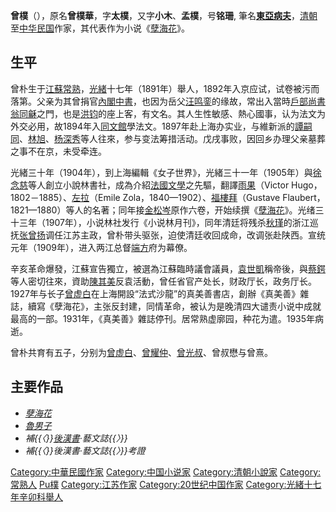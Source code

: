 '''曾樸'''（{{bd|1871年||1935年|catIdx=Zeng曾}}），原名'''曾樸華'''，字'''太樸'''，又字'''小木'''、'''孟樸'''，号'''铭珊''', 筆名'''[[東亞病夫|東亞病夫]]'''，[[清朝|清朝]]至[[中华民国|中华民国]]作家，其代表作为小说《[[孽海花|孽海花]]》。

==生平==
曾朴生于[[江蘇|江蘇]][[常熟|常熟]]，[[光緒|光緒]]十七年（1891年）舉人，1892年入京应试，试卷被污而落第。父亲为其曾捐官[[內閣中書|內閣中書]]，也因为岳父[[汪鸣銮|汪鸣銮]]的缘故，常出入當時[[户部_(官署)|戶部]][[尚書|尚書]][[翁同龢|翁同龢]]之門，也是[[洪钧|洪钧]]的座上客，有文名。其人生性敏感、熱心國事，认为法文为外交必用，故1894年入[[同文館|同文館]]學法文。1897年赴上海办实业，与維新派的[[譚嗣同|譚嗣同]]、[[林旭|林旭]]、[[杨深秀|杨深秀]]等人往來，参与变法筹措活动。戊戌事败，因回乡办理父亲墓葬之事不在京，未受牵连。

光緒三十年（1904年），到上海編輯《女子世界》，光緒三十一年（1905年）與[[徐念慈|徐念慈]]等人創立小說林書社，成為介紹[[法國文學|法國文學]]之先驅，翻譯[[維克多·雨果|雨果]]（Victor Hugo，1802－1885）、[[左拉|左拉]]（Emile Zola，1840—1902）、[[福樓拜|福樓拜]]（Gustave Flaubert，1821—1880）等人的名著；同年接[[金松岑|金松岑]]原作六卷，开始续撰《[[孽海花|孽海花]]》。光绪三十三年（1907年），小说林社发行《小说林月刊》，同年清廷将残杀[[秋瑾|秋瑾]]的浙江巡抚[[张曾扬|张曾扬]]调任江苏主政，曾朴带头驱张，迫使清廷收回成命，改调张赴陕西。宣统元年（1909年），进入两江总督[[端方|端方]]府为幕僚。

辛亥革命爆發，江蘇宣告獨立，被選為江蘇臨時議會議員，[[袁世凱|袁世凱]]稱帝後，與[[蔡鍔|蔡鍔]]等人密切往來，資助[[陳其美|陳其美]]反袁活動，曾任省官产处长，财政厅长，政务厅长。1927年与长子[[曾虚白|曾虚白]]在上海開設“法式沙龍”的真美善書店，創辦《真美善》雜誌，續寫《孽海花》，主张反封建，同情革命，被认为是晚清四大谴责小说中成就最高的一部。1931年，《真美善》雜誌停刊。居常熟虚廓园，种花为遣。1935年病逝。

曾朴共育有五子，分别为[[曾虚白|曾虚白]]、[[曾耀仲|曾耀仲]]、[[曾光叔|曾光叔]]、曾叔懋与曾熹。

==主要作品==
*''[[孽海花|孽海花]]''
*''[[魯男子|魯男子]]''
*''補{{〈}}[[後漢書|後漢書]]·藝文誌{{〉}}''
*''補{{〈}}後漢書·藝文誌{{〉}}考證''
{{Authority control}}

{{DEFAULTSORT:Zeng曾}}
[[Category:中華民國作家|Category:中華民國作家]]
[[Category:中国小说家|Category:中国小说家]]
[[Category:清朝小說家|Category:清朝小說家]]
[[Category:常熟人|Category:常熟人]]
[[Category:曾姓|Pu樸]]
[[Category:江苏作家|Category:江苏作家]]
[[Category:20世纪中国作家|Category:20世纪中国作家]]
[[Category:光緒十七年辛卯科舉人|Category:光緒十七年辛卯科舉人]]